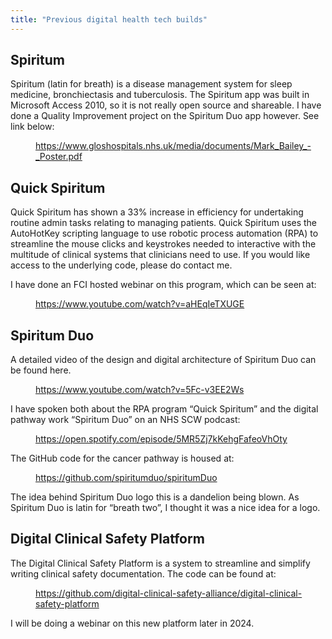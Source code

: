 ```yaml
---
title: "Previous digital health tech builds"
---
```


## Spiritum

Spiritum (latin for breath) is a disease management system for sleep medicine, bronchiectasis and tuberculosis. The Spiritum app was built in Microsoft Access 2010, so it is not really open source and shareable. I have done a Quality Improvement project on the Spiritum Duo app however. See link below:

<p style="margin-left: 40px;">[https://www.gloshospitals.nhs.uk/media/documents/Mark_Bailey_-_Poster.pdf](https://www.gloshospitals.nhs.uk/media/documents/Mark_Bailey_-_Poster.pdf)</p>

## Quick Spiritum

Quick Spiritum has shown a 33% increase in efficiency for undertaking routine admin tasks relating to managing patients. Quick Spiritum uses the AutoHotKey scripting language to use robotic process automation (RPA) to streamline the mouse clicks and keystrokes needed to interactive with the multitude of clinical systems that clinicians need to use. If you would like access to the underlying code, please do contact me.

I have done an FCI hosted webinar on this program, which can be seen at:

<p style="margin-left: 40px;">[https://www.youtube.com/watch?v=aHEqIeTXUGE](https://www.youtube.com/watch?v=aHEqIeTXUGE)</p>

## Spiritum Duo

A detailed video of the design and digital architecture of Spiritum Duo can be found here.

<p style="margin-left: 40px;">[https://www.youtube.com/watch?v=5Fc-v3EE2Ws](https://www.youtube.com/watch?v=5Fc-v3EE2Ws)</p>

I have spoken both about the RPA program “Quick Spiritum” and the digital pathway work “Spiritum Duo” on an NHS SCW podcast:

<p style="margin-left: 40px;">[https://open.spotify.com/episode/5MR5Zj7kKehgFafeoVhOty](https://open.spotify.com/episode/5MR5Zj7kKehgFafeoVhOty)</p>

The GitHub code for the cancer pathway is housed at:

<p style="margin-left: 40px;">[https://github.com/spiritumduo/spiritumDuo](https://github.com/spiritumduo/spiritumDuo)</p>

The idea behind Spiritum Duo logo this is a dandelion being blown. As Spiritum Duo is latin for “breath two”, I thought it was a nice idea for a logo.

## Digital Clinical Safety Platform

The Digital Clinical Safety Platform is a system to streamline and simplify writing clinical safety documentation. The code can be found at:

<p style="margin-left: 40px;">[https://github.com/digital-clinical-safety-alliance/digital-clinical-safety-platform](https://github.com/digital-clinical-safety-alliance/digital-clinical-safety-platform)</p>

I will be doing a webinar on this new platform later in 2024.